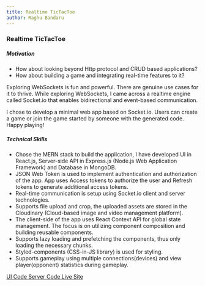 ```yaml
---
title: Realtime TicTacToe
author: Raghu Bandaru
---
```



### Realtime TicTacToe

##### Motivation

- How about looking beyond Http protocol and CRUD based applications?
- How about building a game and integrating real-time features to it?

Exploring WebSockets is fun and powerful. There are genuine use cases for it to thrive. While exploring WebSockets, I came across a realtime engine called Socket.io that enables bidirectional and event-based communication.

I chose to develop a minimal web app based on Socket.io. Users can create a game or join the game started by someone with
the generated code. Happy playing!

##### Technical Skills

- Chose the MERN stack to build the application, I have developed UI in React.js, Server-side API in Express.js (Node.js Web Application Framework) and Database in MongoDB.
- JSON Web Token is used to implement authentication and authorization of the app. App uses Access tokens to authorize the user and Refresh tokens to generate additional access tokens.
- Real-time communication is setup using Socket.io client and
  server technologies.
- Supports file upload and crop, the uploaded assets are stored in the Cloudinary (Cloud-based image and video management platform).
- The client-side of the app uses React Context API for global state management. The focus is on utilizing component composition and building reusable components.
- Supports lazy loading and prefetching the components, thus only loading the necessary chunks.
- Styled-components (CSS-in-JS library) is used for styling.
- Supports gameplay using multiple connections(devices) and view
  player(opponent) statistics during gameplay.

<LinkGroup>
  <a
    href="https://github.com/raghubandaru/tic-tac-toe-client"
    rel="noopener noreferrer"
    target="_blank"
  >
    UI Code
  </a>
  <a
    href="https://github.com/raghubandaru/tic-tac-toe-server"
    rel="noopener noreferrer"
    target="_blank"
  >
    Server Code
  </a>
  <a href="https://tictactoe.site" rel="noopener noreferrer" target="_blank">
    Live Site
  </a>
</LinkGroup>
